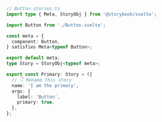 ```ts
// Button.stories.ts
import type { Meta, StoryObj } from '@storybook/svelte';

import Button from './Button.svelte';

const meta = {
  component: Button,
} satisfies Meta<typeof Button>;

export default meta;
type Story = StoryObj<typeof meta>;

export const Primary: Story = ({
  // 👇 Rename this story
  name: 'I am the primary',
  args: {
    label: 'Button',
    primary: true,
  },
};
```

